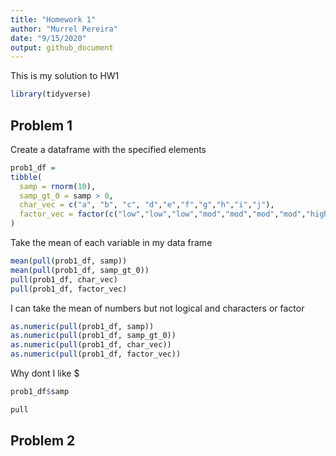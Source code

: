 ```yaml
---
title: "Homework 1"
author: "Murrel Pereira"
date: "9/15/2020"
output: github_document
---
```

This is my solution to HW1

```r
library(tidyverse)
```

## Problem 1

Create a dataframe with the specified elements

```r
prob1_df = 
tibble(
  samp = rnorm(10),
  samp_gt_0 = samp > 0,
  char_vec = c("a", "b", "c", "d","e","f","g","h","i","j"),
  factor_vec = factor(c("low","low","low","mod","mod","mod","mod","high","high","high"))
)
```

Take the mean of each variable in my data frame

```r
mean(pull(prob1_df, samp))
mean(pull(prob1_df, samp_gt_0))
pull(prob1_df, char_vec)
pull(prob1_df, factor_vec)

```

I can take the mean of numbers but not logical and characters or factor

```r
as.numeric(pull(prob1_df, samp))
as.numeric(pull(prob1_df, samp_gt_0))
as.numeric(pull(prob1_df, char_vec))
as.numeric(pull(prob1_df, factor_vec))

```

Why dont I like $

```r
prob1_df$samp

pull

```


## Problem 2